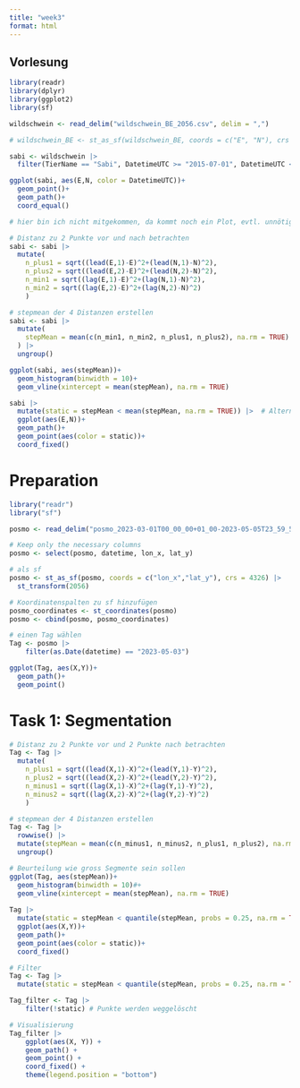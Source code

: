 ```yaml
---
title: "week3"
format: html
---
```


## Vorlesung

```r
library(readr)
library(dplyr)
library(ggplot2)
library(sf)

wildschwein <- read_delim("wildschwein_BE_2056.csv", delim = ",")

# wildschwein_BE <- st_as_sf(wildschwein_BE, coords = c("E", "N"), crs = 2056, remove = FALSE)

sabi <- wildschwein |> 
  filter(TierName == "Sabi", DatetimeUTC >= "2015-07-01", DatetimeUTC < "2015-07-03") # Fehler??? object 'DatetimeUTC' not found

ggplot(sabi, aes(E,N, color = DatetimeUTC))+
  geom_point()+
  geom_path()+
  coord_equal()

# hier bin ich nicht mitgekommen, da kommt noch ein Plot, evtl. unnötig

# Distanz zu 2 Punkte vor und nach betrachten
sabi <- sabi |> 
  mutate(
    n_plus1 = sqrt((lead(E,1)-E)^2+(lead(N,1)-N)^2),
    n_plus2 = sqrt((lead(E,2)-E)^2+(lead(N,2)-N)^2),
    n_min1 = sqrt((lag(E,1)-E)^2+(lag(N,1)-N)^2),
    n_min2 = sqrt((lag(E,2)-E)^2+(lag(N,2)-N)^2)
    )

# stepmean der 4 Distanzen erstellen
sabi <- sabi |> 
  mutate(
    stepMean = mean(c(n_min1, n_min2, n_plus1, n_plus2), na.rm = TRUE)
  ) |> 
  ungroup()

ggplot(sabi, aes(stepMean))+
  geom_histogram(binwidth = 10)+
  geom_vline(xintercept = mean(stepMean), na.rm = TRUE)

sabi |> 
  mutate(static = stepMean < mean(stepMean, na.rm = TRUE)) |>  # Alternative: quantile(stepMean, probs = 0.25, na.rm = TRUE)
  ggplot(aes(E,N))+
  geom_path()+
  geom_point(aes(color = static))+
  coord_fixed()

```

# Preparation

```r
library("readr")
library("sf")

posmo <- read_delim("posmo_2023-03-01T00_00_00+01_00-2023-05-05T23_59_59+02_00.csv")

# Keep only the necessary columns
posmo <- select(posmo, datetime, lon_x, lat_y)

# als sf
posmo <- st_as_sf(posmo, coords = c("lon_x","lat_y"), crs = 4326) |>
  st_transform(2056)

# Koordinatenspalten zu sf hinzufügen
posmo_coordinates <- st_coordinates(posmo)
posmo <- cbind(posmo, posmo_coordinates)

# einen Tag wählen
Tag <- posmo |>
    filter(as.Date(datetime) == "2023-05-03")

ggplot(Tag, aes(X,Y))+
  geom_path()+
  geom_point()
```

# Task 1: Segmentation

```r
# Distanz zu 2 Punkte vor und 2 Punkte nach betrachten
Tag <- Tag |> 
  mutate(
    n_plus1 = sqrt((lead(X,1)-X)^2+(lead(Y,1)-Y)^2),
    n_plus2 = sqrt((lead(X,2)-X)^2+(lead(Y,2)-Y)^2),
    n_minus1 = sqrt((lag(X,1)-X)^2+(lag(Y,1)-Y)^2),
    n_minus2 = sqrt((lag(X,2)-X)^2+(lag(Y,2)-Y)^2)
    )

# stepmean der 4 Distanzen erstellen
Tag <- Tag |> 
  rowwise() |> 
  mutate(stepMean = mean(c(n_minus1, n_minus2, n_plus1, n_plus2), na.rm = TRUE)) |> 
  ungroup()

# Beurteilung wie gross Segmente sein sollen
ggplot(Tag, aes(stepMean))+
  geom_histogram(binwidth = 10)#+
  geom_vline(xintercept = mean(stepMean), na.rm = TRUE)
  
Tag |> 
  mutate(static = stepMean < quantile(stepMean, probs = 0.25, na.rm = TRUE)) |>  # besser als mean, da bei mean die strecke wegfällt, welche zu fuss begangen wurde.
  ggplot(aes(X,Y))+
  geom_path()+
  geom_point(aes(color = static))+
  coord_fixed()

# Filter
Tag <- Tag |> 
  mutate(static = stepMean < quantile(stepMean, probs = 0.25, na.rm = TRUE))

Tag_filter <- Tag |>
    filter(!static) # Punkte werden weggelöscht

# Visualisierung
Tag_filter |>
    ggplot(aes(X, Y)) +
    geom_path() +
    geom_point() +
    coord_fixed() +
    theme(legend.position = "bottom")

```

